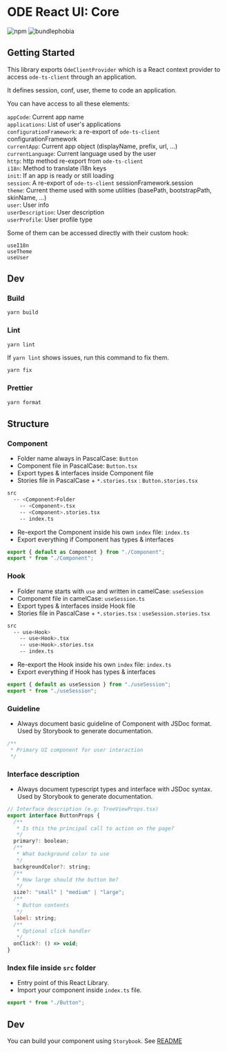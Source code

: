 <Meta title="Packages/Core" />

# ODE React UI: Core

![npm](https://img.shields.io/npm/v/@ode-react-ui/core?style=flat-square)
![bundlephobia](https://img.shields.io/bundlephobia/min/@ode-react-ui/core?style=flat-square)

## Getting Started

This library exports `OdeClientProvider` which is a React context provider to access `ode-ts-client` through an application.

It defines session, conf, user, theme to code an application.

You can have access to all these elements:

`appCode`: Current app name <br/>
`applications`: List of user's applications <br/>
`configurationFramework`: a re-export of `ode-ts-client` configurationFramework <br/>
`currentApp`: Current app object (displayName, prefix, url, ...) <br/>
`currentLanguage`: Current language used by the user <br/>
`http`: http method re-export from `ode-ts-client` <br/>
`i18n`: Method to translate i18n keys <br/>
`init`: If an app is ready or still loading <br/>
`session`: A re-export of `ode-ts-client` sessionFramework.session <br/>
`theme`: Current theme used with some utilities (basePath, bootstrapPath, skinName, ...) <br/>
`user`: User info <br/>
`userDescription`: User description <br/>
`userProfile`: User profile type <br/>

Some of them can be accessed directly with their custom hook:

`useI18n` <br/>
`useTheme` <br/>
`useUser`

## Dev

### Build

```bash
yarn build
```

### Lint

```bash
yarn lint
```

If `yarn lint` shows issues, run this command to fix them.

```bash
yarn fix
```

### Prettier

```bash
yarn format
```

## Structure

### Component

- Folder name always in PascalCase: `Button`
- Component file in PascalCase: `Button.tsx`
- Export types & interfaces inside Component file
- Stories file in PascalCase + `*.stories.tsx` : `Button.stories.tsx`

```bash
src
  -- <Component>Folder
    -- <Component>.tsx
    -- <Component>.stories.tsx
    -- index.ts
```

- Re-export the Component inside his own `index` file: `index.ts`
- Export everything if Component has types & interfaces

```jsx
export { default as Component } from "./Component";
export * from "./Component";
```

### Hook

- Folder name starts with `use` and written in camelCase: `useSession`
- Component file in camelCase: `useSession.ts`
- Export types & interfaces inside Hook file
- Stories file in PascalCase + `*.stories.tsx` : `useSession.stories.tsx`

```bash
src
  -- use<Hook>
    -- use<Hook>.tsx
    -- use<Hook>.stories.tsx
    -- index.ts
```

- Re-export the Hook inside his own `index` file: `index.ts`
- Export everything if Hook has types & interfaces

```jsx
export { default as useSession } from "./useSession";
export * from "./useSession";
```

### Guideline

- Always document basic guideline of Component with JSDoc format. Used by Storybook to generate documentation.

```jsx
/**
 * Primary UI component for user interaction
 */
```

### Interface description

- Always document typescript types and interface with JSDoc syntax. Used by Storybook to generate documentation.

```jsx
// Interface description (e.g: TreeViewProps.tsx)
export interface ButtonProps {
  /**
   * Is this the principal call to action on the page?
   */
  primary?: boolean;
  /**
   * What background color to use
   */
  backgroundColor?: string;
  /**
   * How large should the button be?
   */
  size?: "small" | "medium" | "large";
  /**
   * Button contents
   */
  label: string;
  /**
   * Optional click handler
   */
  onClick?: () => void;
}
```

### Index file inside `src` folder

- Entry point of this React Library.
- Import your component inside `index.ts` file.

```jsx
export * from "./Button";
```

## Dev

You can build your component using `Storybook`. See [README](../../docs/README.md)
